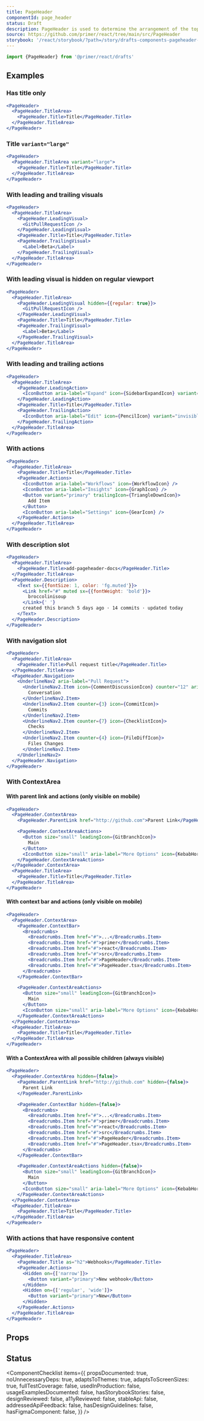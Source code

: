 ```yaml
---
title: PageHeader
componentId: page_header
status: Draft
description: PageHeader is used to determine the arrangement of the top-level headings and how elements adopt to different viewports.
source: https://github.com/primer/react/tree/main/src/PageHeader
storybook: '/react/storybook/?path=/story/drafts-components-pageheader--playground'
---
```



```js
import {PageHeader} from '@primer/react/drafts'
```

## Examples

### Has title only

```jsx live drafts
<PageHeader>
  <PageHeader.TitleArea>
    <PageHeader.Title>Title</PageHeader.Title>
  </PageHeader.TitleArea>
</PageHeader>
```

### Title `variant="large"`

```jsx live drafts
<PageHeader>
  <PageHeader.TitleArea variant="large">
    <PageHeader.Title>Title</PageHeader.Title>
  </PageHeader.TitleArea>
</PageHeader>
```

### With leading and trailing visuals

```jsx live drafts
<PageHeader>
  <PageHeader.TitleArea>
    <PageHeader.LeadingVisual>
      <GitPullRequestIcon />
    </PageHeader.LeadingVisual>
    <PageHeader.Title>Title</PageHeader.Title>
    <PageHeader.TrailingVisual>
      <Label>Beta</Label>
    </PageHeader.TrailingVisual>
  </PageHeader.TitleArea>
</PageHeader>
```

### With leading visual is hidden on regular viewport

```jsx live drafts
<PageHeader>
  <PageHeader.TitleArea>
    <PageHeader.LeadingVisual hidden={{regular: true}}>
      <GitPullRequestIcon />
    </PageHeader.LeadingVisual>
    <PageHeader.Title>Title</PageHeader.Title>
    <PageHeader.TrailingVisual>
      <Label>Beta</Label>
    </PageHeader.TrailingVisual>
  </PageHeader.TitleArea>
</PageHeader>
```

### With leading and trailing actions

```jsx live drafts
<PageHeader>
  <PageHeader.TitleArea>
    <PageHeader.LeadingAction>
      <IconButton aria-label="Expand" icon={SidebarExpandIcon} variant="invisible" />
    </PageHeader.LeadingAction>
    <PageHeader.Title>Title</PageHeader.Title>
    <PageHeader.TrailingAction>
      <IconButton aria-label="Edit" icon={PencilIcon} variant="invisible" />
    </PageHeader.TrailingAction>
  </PageHeader.TitleArea>
</PageHeader>
```

### With actions

```jsx live drafts
<PageHeader>
  <PageHeader.TitleArea>
    <PageHeader.Title>Title</PageHeader.Title>
    <PageHeader.Actions>
      <IconButton aria-label="Workflows" icon={WorkflowIcon} />
      <IconButton aria-label="Insights" icon={GraphIcon} />
      <Button variant="primary" trailingIcon={TriangleDownIcon}>
        Add Item
      </Button>
      <IconButton aria-label="Settings" icon={GearIcon} />
    </PageHeader.Actions>
  </PageHeader.TitleArea>
</PageHeader>
```

### With description slot

```jsx live drafts
<PageHeader>
  <PageHeader.TitleArea>
    <PageHeader.Title>add-pageheader-docs</PageHeader.Title>
  </PageHeader.TitleArea>
  <PageHeader.Description>
    <Text sx={{fontSize: 1, color: 'fg.muted'}}>
      <Link href="#" muted sx={{fontWeight: 'bold'}}>
        broccolinisoup
      </Link>{' '}
      created this branch 5 days ago · 14 commits · updated today
    </Text>
  </PageHeader.Description>
</PageHeader>
```

### With navigation slot

```jsx live drafts
<PageHeader>
  <PageHeader.TitleArea>
    <PageHeader.Title>Pull request title</PageHeader.Title>
  </PageHeader.TitleArea>
  <PageHeader.Navigation>
    <UnderlineNav2 aria-label="Pull Request">
      <UnderlineNav2.Item icon={CommentDiscussionIcon} counter="12" aria-current="page">
        Conversation
      </UnderlineNav2.Item>
      <UnderlineNav2.Item counter={3} icon={CommitIcon}>
        Commits
      </UnderlineNav2.Item>
      <UnderlineNav2.Item counter={7} icon={ChecklistIcon}>
        Checks
      </UnderlineNav2.Item>
      <UnderlineNav2.Item counter={4} icon={FileDiffIcon}>
        Files Changes
      </UnderlineNav2.Item>
    </UnderlineNav2>
  </PageHeader.Navigation>
</PageHeader>
```

### With ContextArea

#### With parent link and actions (only visible on mobile)

```jsx live drafts
<PageHeader>
  <PageHeader.ContextArea>
    <PageHeader.ParentLink href="http://github.com">Parent Link</PageHeader.ParentLink>

    <PageHeader.ContextAreaActions>
      <Button size="small" leadingIcon={GitBranchIcon}>
        Main
      </Button>
      <IconButton size="small" aria-label="More Options" icon={KebabHorizontalIcon} />
    </PageHeader.ContextAreaActions>
  </PageHeader.ContextArea>
  <PageHeader.TitleArea>
    <PageHeader.Title>Title</PageHeader.Title>
  </PageHeader.TitleArea>
</PageHeader>
```

#### With context bar and actions (only visible on mobile)

```jsx live drafts
<PageHeader>
  <PageHeader.ContextArea>
    <PageHeader.ContextBar>
      <Breadcrumbs>
        <Breadcrumbs.Item href="#">...</Breadcrumbs.Item>
        <Breadcrumbs.Item href="#">primer</Breadcrumbs.Item>
        <Breadcrumbs.Item href="#">react</Breadcrumbs.Item>
        <Breadcrumbs.Item href="#">src</Breadcrumbs.Item>
        <Breadcrumbs.Item href="#">PageHeader</Breadcrumbs.Item>
        <Breadcrumbs.Item href="#">PageHeader.tsx</Breadcrumbs.Item>
      </Breadcrumbs>
    </PageHeader.ContextBar>

    <PageHeader.ContextAreaActions>
      <Button size="small" leadingIcon={GitBranchIcon}>
        Main
      </Button>
      <IconButton size="small" aria-label="More Options" icon={KebabHorizontalIcon} />
    </PageHeader.ContextAreaActions>
  </PageHeader.ContextArea>
  <PageHeader.TitleArea>
    <PageHeader.Title>Title</PageHeader.Title>
  </PageHeader.TitleArea>
</PageHeader>
```

#### With a ContextArea with all possible children (always visible)

```jsx live drafts
<PageHeader>
  <PageHeader.ContextArea hidden={false}>
    <PageHeader.ParentLink href="http://github.com" hidden={false}>
      Parent Link
    </PageHeader.ParentLink>

    <PageHeader.ContextBar hidden={false}>
      <Breadcrumbs>
        <Breadcrumbs.Item href="#">...</Breadcrumbs.Item>
        <Breadcrumbs.Item href="#">primer</Breadcrumbs.Item>
        <Breadcrumbs.Item href="#">react</Breadcrumbs.Item>
        <Breadcrumbs.Item href="#">src</Breadcrumbs.Item>
        <Breadcrumbs.Item href="#">PageHeader</Breadcrumbs.Item>
        <Breadcrumbs.Item href="#">PageHeader.tsx</Breadcrumbs.Item>
      </Breadcrumbs>
    </PageHeader.ContextBar>

    <PageHeader.ContextAreaActions hidden={false}>
      <Button size="small" leadingIcon={GitBranchIcon}>
        Main
      </Button>
      <IconButton size="small" aria-label="More Options" icon={KebabHorizontalIcon} />
    </PageHeader.ContextAreaActions>
  </PageHeader.ContextArea>
  <PageHeader.TitleArea>
    <PageHeader.Title>Title</PageHeader.Title>
  </PageHeader.TitleArea>
</PageHeader>
```

### With actions that have responsive content

```jsx live drafts
<PageHeader>
  <PageHeader.TitleArea>
    <PageHeader.Title as="h2">Webhooks</PageHeader.Title>
    <PageHeader.Actions>
      <Hidden on={['narrow']}>
        <Button variant="primary">New webhook</Button>
      </Hidden>
      <Hidden on={['regular', 'wide']}>
        <Button variant="primary">New</Button>
      </Hidden>
    </PageHeader.Actions>
  </PageHeader.TitleArea>
</PageHeader>
```

## Props

<ComponentProps data={data} />

## Status

<ComponentChecklist
  items={{
    propsDocumented: true,
    noUnnecessaryDeps: true,
    adaptsToThemes: true,
    adaptsToScreenSizes: true,
    fullTestCoverage: false,
    usedInProduction: false,
    usageExamplesDocumented: false,
    hasStorybookStories: false,
    designReviewed: false,
    a11yReviewed: false,
    stableApi: false,
    addressedApiFeedback: false,
    hasDesignGuidelines: false,
    hasFigmaComponent: false,
  }}
/>
